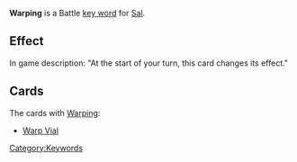'''Warping''' is a Battle [[Key Words|key word]] for [[Sal]].

==Effect==
In game description: "At the start of your turn, this card changes its effect."

== Cards ==
The cards with [[Warping]]:
* [[Warp Vial]]

[[Category:Keywords]]